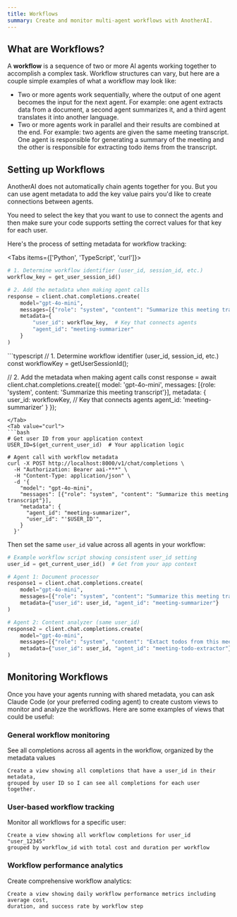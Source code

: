 ```yaml
---
title: Workflows  
summary: Create and monitor multi-agent workflows with AnotherAI.
---
```



## What are Workflows?

A **workflow** is a sequence of two or more AI agents working together to accomplish a complex task. Workflow structures can vary, but here are a couple simple examples of what a workflow may look like:

- Two or more agents work sequentially, where the output of one agent becomes the input for the next agent. For example: one agent extracts data from a document, a second agent summarizes it, and a third agent translates it into another language.
- Two or more agents work in parallel and their results are combined at the end. For example: two agents are given the same meeting transcript. One agent is responsible for generating a summary of the meeting and the other is responsible for extracting todo items from the transcript.

## Setting up Workflows

AnotherAI does not automatically chain agents together for you. But you can use agent metadata to add the key value pairs you'd like to create connections between agents.

You need to select the key that you want to use to connect the agents and then make sure your code supports setting the correct values for that key for each user.

Here's the process of setting metadata for workflow tracking:

<Tabs items={['Python', 'TypeScript', 'curl']}>
<Tab value="Python">
```python
# 1. Determine workflow identifier (user_id, session_id, etc.)
workflow_key = get_user_session_id()

# 2. Add the metadata when making agent calls
response = client.chat.completions.create(
    model="gpt-4o-mini",
    messages=[{"role": "system", "content": "Summarize this meeting transcript"}],
    metadata={
        "user_id": workflow_key,  # Key that connects agents
        "agent_id": "meeting-summarizer"
    }
)
```
</Tab>
<Tab value="TypeScript">
```typescript
// 1. Determine workflow identifier (user_id, session_id, etc.)
const workflowKey = getUserSessionId();

// 2. Add the metadata when making agent calls
const response = await client.chat.completions.create({
  model: 'gpt-4o-mini',
  messages: [{role: 'system', content: 'Summarize this meeting transcript'}],
  metadata: {
    user_id: workflowKey,  // Key that connects agents
    agent_id: 'meeting-summarizer'
  }
});
```
</Tab>
<Tab value="curl">
```bash
# Get user ID from your application context
USER_ID=$(get_current_user_id)  # Your application logic

# Agent call with workflow metadata
curl -X POST http://localhost:8000/v1/chat/completions \
  -H "Authorization: Bearer aai-***" \
  -H "Content-Type: application/json" \
  -d '{
    "model": "gpt-4o-mini",
    "messages": [{"role": "system", "content": "Summarize this meeting transcript"}],
    "metadata": {
      "agent_id": "meeting-summarizer",
      "user_id": "'$USER_ID'",
    }
  }'
```
</Tab>
</Tabs>

Then set the same `user_id` value across all agents in your workflow:

```python
# Example workflow script showing consistent user_id setting
user_id = get_current_user_id()  # Get from your app context

# Agent 1: Document processor
response1 = client.chat.completions.create(
    model="gpt-4o-mini", 
    messages=[{"role": "system", "content": "Summarize this meeting transcript"}],
    metadata={"user_id": user_id, "agent_id": "meeting-summarizer"}
)

# Agent 2: Content analyzer (same user_id)
response2 = client.chat.completions.create(
    model="gpt-4o-mini",
    messages=[{"role": "system", "content": "Extact todos from this meeting transcript"}], 
    metadata={"user_id": user_id, "agent_id": "meeting-todo-extractor"}
)
```

## Monitoring Workflows

Once you have your agents running with shared metadata, you can ask Claude Code (or your preferred coding agent) to create custom views to monitor and analyze the workflows.
Here are some examples of views that could be useful:

### General workflow monitoring

See all completions across all agents in the workflow, organized by the metadata values

```
Create a view showing all completions that have a user_id in their metadata, 
grouped by user ID so I can see all completions for each user together.
```

### User-based workflow tracking

Monitor all workflows for a specific user:

```
Create a view showing all workflow completions for user_id "user_12345" 
grouped by workflow_id with total cost and duration per workflow
```
### Workflow performance analytics

Create comprehensive workflow analytics:

```
Create a view showing daily workflow performance metrics including average cost, 
duration, and success rate by workflow step
```
